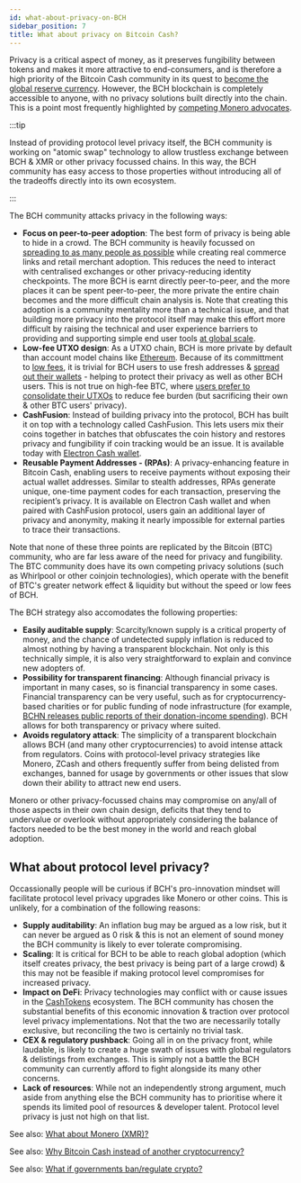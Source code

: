 ```yaml
---
id: what-about-privacy-on-BCH
sidebar_position: 7
title: What about privacy on Bitcoin Cash?
---
```


Privacy is a critical aspect of money, as it preserves fungibility between tokens and makes it more attractive to end-consumers, and is therefore a high priority of the Bitcoin Cash community in its quest to [become the global reserve currency](/faqs/Global-Reserve-Currency/what-do-you-mean-global-reserve-currency). However, the BCH blockchain is completely accessible to anyone, with no privacy solutions built directly into the chain. This is a point most frequently highlighted by [competing Monero advocates](/faqs/Cryptocurrency/what-about-monero-xmr).

:::tip

Instead of providing protocol level privacy itself, the BCH community is working on "atomic swap" technology to allow trustless exchange between BCH & XMR or other privacy focussed chains. In this way, the BCH community has easy access to those properties without introducing all of the tradeoffs directly into its own ecosystem.

:::

The BCH community attacks privacy in the following ways:

- **Focus on peer-to-peer adoption**: The best form of privacy is being able to hide in a crowd. The BCH community is heavily focussed on [spreading to as many people as possible](/faqs/Global-Reserve-Currency/what-do-you-mean-global-reserve-currency) while creating real commerce links and retail merchant adoption. This reduces the need to interact with centralised exchanges or other privacy-reducing identity checkpoints. The more BCH is earnt directly peer-to-peer, and the more places it can be spent peer-to-peer, the more private the entire chain becomes and the more difficult chain analysis is. Note that creating this adoption is a community mentality more than a technical issue, and that building more privacy into the protocol itself may make this effort more difficult by raising the technical and user experience barriers to providing and supporting simple end user tools [at global scale](/faqs/Global-Reserve-Currency/can-BCH-technically-scale-to-global-reserve-currency).
- **Low-fee UTXO design**: As a UTXO chain, BCH is more private by default than account model chains like [Ethereum](/faqs/Cryptocurrency/what-about-ethereum-eth). Because of its committment to [low fees](/faqs/BCH/will-bch-fees-rise), it is trivial for BCH users to use fresh addresses & [spread out their wallets](/faqs/BCH-vs-BTC/btc-savings-bch-checking) - helping to protect their privacy as well as other BCH users. This is not true on high-fee BTC, where [users prefer to consolidate their UTXOs](/faqs/BCH-vs-BTC/whats-wrong-with-bitcoin-btc) to reduce fee burden (but sacrificing their own & other BTC users' privacy).
- **CashFusion**: Instead of building privacy into the protocol, BCH has built it on top with a technology called CashFusion. This lets users mix their coins together in batches that obfuscates the coin history and restores privacy and fungibility if coin tracking would be an issue. It is available today with [Electron Cash wallet](https://electroncash.org/).
- **Reusable Payment Addresses - (RPAs)**: A privacy-enhancing feature in Bitcoin Cash, enabling users to receive payments without exposing their actual wallet addresses. Similar to stealth addresses, RPAs generate unique, one-time payment codes for each transaction, preserving the recipient’s privacy. It is available on Electron Cash wallet and when paired with CashFusion protocol, users gain an additional layer of privacy and anonymity, making it nearly impossible for external parties to trace their transactions.

Note that none of these three points are replicated by the Bitcoin (BTC) community, who are far less aware of the need for privacy and fungibility. The BTC community does have its own competing privacy solutions (such as Whirlpool or other coinjoin technologies), which operate with the benefit of BTC's greater network effect & liquidity but without the speed or low fees of BCH.

The BCH strategy also accomodates the following properties:

- **Easily auditable supply**: Scarcity/known supply is a critical property of money, and the chance of undetected supply inflation is reduced to almost nothing by having a transparent blockchain. Not only is this technically simple, it is also very straightforward to explain and convince new adopters of.
- **Possibility for transparent financing**: Although financial privacy is important in many cases, so is financial transparency in some cases. Financial transparency can be very useful, such as for cryptocurrency-based charities or for public funding of node infrastructure (for example, [BCHN releases public reports of their donation-income spending](https://read.cash/@bitcoincashnode/bchn-financial-report-2020-06-03-d2a0232f)). BCH allows for both transparency or privacy where suited.
- **Avoids regulatory attack**: The simplicity of a transparent blockchain allows BCH (and many other cryptocurrencies) to avoid intense attack from regulators. Coins with protocol-level privacy strategies like Monero, ZCash and others frequently suffer from being delisted from exchanges, banned for usage by governments or other issues that slow down their ability to attract new end users.

Monero or other privacy-focussed chains may compromise on any/all of those aspects in their own chain design, deficits that they tend to undervalue or overlook without appropriately considering the balance of factors needed to be the best money in the world and reach global adoption.

## What about protocol level privacy?

Occassionally people will be curious if BCH's pro-innovation mindset will facilitate protocol level privacy upgrades like Monero or other coins. This is unlikely, for a combination of the following reasons:

- **Supply auditability**: An inflation bug may be argued as a low risk, but it can never be argued as 0 risk & this is not an element of sound money the BCH community is likely to ever tolerate compromising.
- **Scaling**: It is critical for BCH to be able to reach global adoption (which itself creates privacy, the best privacy is being part of a large crowd) & this may not be feasible if making protocol level compromises for increased privacy.
- **Impact on DeFi**: Privacy technologies may conflict with or cause issues in the [CashTokens](/faqs/Tech/what-is-cashtokens) ecosystem. The BCH community has chosen the substantial benefits of this economic innovation & traction over protocol level privacy implementations. Not that the two are necessarily totally exclusive, but reconciling the two is certainly no trivial task.
- **CEX & regulatory pushback**: Going all in on the privacy front, while laudable, is likely to create a huge swath of issues with global regulators & delistings from exchanges. This is simply not a battle the BCH community can currently afford to fight alongside its many other concerns.
- **Lack of resources**: While not an independently strong argument, much aside from anything else the BCH community has to prioritise where it spends its limited pool of resources & developer talent. Protocol level privacy is just not high on that list.

See also: [What about Monero (XMR)?](/faqs/Cryptocurrency/what-about-monero-xmr)

See also: [Why Bitcoin Cash instead of another cryptocurrency?](/faqs/BCH/why-bitcoin-cash)

See also: [What if governments ban/regulate crypto?](/faqs/Roadblocks/what-if-governments-ban-crypto)
